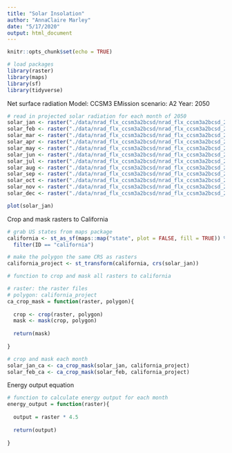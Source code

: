 ```yaml
---
title: "Solar Insolation"
author: "AnnaClaire Marley"
date: "5/17/2020"
output: html_document
---
```


```r
knitr::opts_chunk$set(echo = TRUE)
```

```r
# load packages
library(raster)
library(maps)
library(sf)
library(tidyverse)

```

Net surface radiation 
Model: CCSM3
EMission scenario: A2
Year: 2050

```r

# read in projected solar radiation for each month of 2050
solar_jan <- raster("./data/nrad_flx_ccsm3a2bcsd/nrad_flx_ccsm3a2bcsd_20500131.tif")
solar_feb <- raster("./data/nrad_flx_ccsm3a2bcsd/nrad_flx_ccsm3a2bcsd_20500228.tif")
solar_mar <- raster("./data/nrad_flx_ccsm3a2bcsd/nrad_flx_ccsm3a2bcsd_20500331.tif")
solar_apr <- raster("./data/nrad_flx_ccsm3a2bcsd/nrad_flx_ccsm3a2bcsd_20500430.tif")
solar_may <- raster("./data/nrad_flx_ccsm3a2bcsd/nrad_flx_ccsm3a2bcsd_20500531.tif")
solar_jun <- raster("./data/nrad_flx_ccsm3a2bcsd/nrad_flx_ccsm3a2bcsd_20500630.tif")
solar_jul <- raster("./data/nrad_flx_ccsm3a2bcsd/nrad_flx_ccsm3a2bcsd_20500731.tif")
solar_aug <- raster("./data/nrad_flx_ccsm3a2bcsd/nrad_flx_ccsm3a2bcsd_20500831.tif")
solar_sep <- raster("./data/nrad_flx_ccsm3a2bcsd/nrad_flx_ccsm3a2bcsd_20500930.tif")
solar_oct <- raster("./data/nrad_flx_ccsm3a2bcsd/nrad_flx_ccsm3a2bcsd_20501031.tif")
solar_nov <- raster("./data/nrad_flx_ccsm3a2bcsd/nrad_flx_ccsm3a2bcsd_20501130.tif")
solar_dec <- raster("./data/nrad_flx_ccsm3a2bcsd/nrad_flx_ccsm3a2bcsd_20501231.tif")

```

```r

plot(solar_jan)

```

Crop and mask rasters to California 

```r
# grab US states from maps package
california <- st_as_sf(maps::map("state", plot = FALSE, fill = TRUE)) %>% 
  filter(ID == "california")

# make the polygon the same CRS as rasters
california_project <- st_transform(california, crs(solar_jan))

```

```r
# function to crop and mask all rasters to california

# raster: the raster files
# polygon: california_project
ca_crop_mask = function(raster, polygon){
  
  crop <- crop(raster, polygon)
  mask <- mask(crop, polygon)
  
  return(mask)
  
}

```


```r
# crop and mask each month
solar_jan_ca <- ca_crop_mask(solar_jan, california_project)
solar_feb_ca <- ca_crop_mask(solar_feb, california_project)


```


Energy output equation
```r

# function to calculate energy output for each month
energy_output = function(raster){
  
  output = raster * 4.5
  
  return(output)
  
}

```

